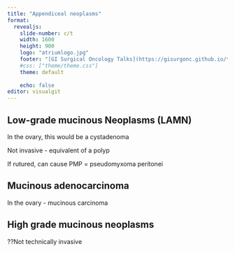 ```yaml
---
title: "Appendiceal neoplasms"
format: 
  revealjs:
    slide-number: c/t
    width: 1600
    height: 900
    logo: "atriumlogo.jpg"
    footer: "[GI Surgical Oncology Talks](https://gisurgonc.github.io/talks/)"
    #css: ["theme/theme.css"]
    theme: default
      
    echo: false
editor: visualgit 
---
```


## Low-grade mucinous Neoplasms (LAMN)

In the ovary, this would be a cystadenoma

Not invasive - equivalent of a polyp

If rutured, can cause PMP = pseudomyxoma peritonei

## Mucinous adenocarcinoma

In the ovary - mucinous carcinoma

## High grade mucinous neoplasms

??Not technically invasive
